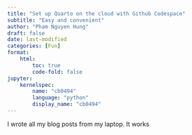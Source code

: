 ```yaml
---
title: "Set up Quarto on the cloud with Github Codespace"
subtitle: "Easy and convenient"
author: "Pham Nguyen Hung"
draft: false
date: last-modified
categories: [Fun]
format:
    html:
        toc: true
        code-fold: false
jupyter:
    kernelspec:
        name: "cb0494"
        language: "python"
        display_name: "cb0494"
---
```

I wrote all my blog posts from my laptop. It works 